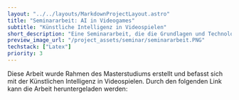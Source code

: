 ```yaml
---
layout: "../../layouts/MarkdownProjectLayout.astro"
title: "Seminararbeit: AI in Videogames"
subtitle: "Künstliche Intelligenz in Videospielen"
short_description: "Eine Seminararbeit, die die Grundlagen und Technologien von KI in Videospielen behandelt"
preview_image_url: "/project_assets/seminar/seminararbeit.PNG"
techstack: ["Latex"]
priority: 3
---
```


Diese Arbeit wurde Rahmen des Masterstudiums erstellt und befasst sich mit der Künstlichen Intelligenz in Videospielen. Durch den folgenden Link kann die Arbeit heruntergeladen werden: 

<div class="card-actions justify-center">
<ProjectFileDownloadButton url="/project_assets/seminar/Seminararbeit_Zwick.pdf" url_name="Paper PDF" icon_name="carbon:document-pdf"/>
</div>